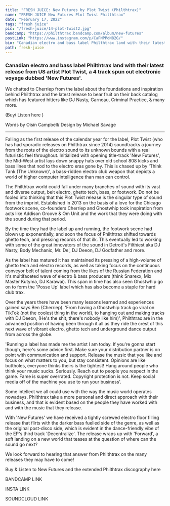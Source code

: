 ---
title: "FRESH JUICE: New Futures by Plot Twist (Philthtrax)"
name: "FRESH JUICE New Futures Plot Twist Philthtrax"
date: "February 17, 2022"
tags: "fresh juice"
pic: "/fresh-juice/14-plot-twist2.jpg"
bandcamp: "https://philthtrax.bandcamp.com/album/new-futures"
postLink: "https://www.instagram.com/p/CaFNPPdN82G/"
bio: "Canadian electro and bass label Philthtrax land with their latest release from US artist Plot Twist, a 4 track spun out electronic voyage dubbed ‘New Futures'"
path: fresh-juice
---

### Canadian electro and bass label Philthtrax land with their latest release from US artist Plot Twist, a 4 track spun out electronic voyage dubbed 'New Futures'.

We chatted to Cherriep from the label about the foundations and inspiration behind Philthtrax and the latest release to bear fruit on their back catalog which has featured hitters like DJ Nasty, Garneau, Criminal Practice, & many more.

(Buy/ Listen here <HoverLink url="philthtrax.bandcamp.com/album/new-futures" external inline />)

<Picture src="/fresh-juice/14-plot-twist.jpg" alt="plot twist album art" size={1200} />

<p className="smallText">Words by Oisín Campbell/ Design by Michael Savage</p>

<hr />

Falling as the first release of the calendar year for the label, Plot Twist (who has had sporadic releases on Philthtrax since 2014) soundtracks a journey from the roots of the electro sound to its unknown bounds with a real futuristic feel throughout. Initialized with opening title-track 'New Futures', the Mid-West artist lays down snappy hats over old school 808 kicks and bass lines that nod to the electro eras gone by.
This is chased up by 'Think Tank (The Unknown)', a bass-ridden electro club weapon that depicts a world of higher computer intelligence than man can control.

The Philthtrax world could fall under many branches of sound with its vast and diverse output, beit electro, ghetto tech, bass, or footwork. Do not be fooled into thinking that this Plot Twist release is the singular type of sound from the imprint. Established in 2013 on the basis of a love for the Chicago footwork scene, co-founders Cherriep and Ghostwhip took inspiration from acts like Addison Groove & Om Unit and the work that they were doing with the sound during that period.

By the time they had the label up and running, the footwork scene had blown up exponentially, and soon the focus of Philthtrax shifted towards ghetto tech, and pressing records of that ilk. This eventually led to working with some of the great innovators of the sound in Detroit's Filthiest aka DJ Nasty, Body Mechanic, Mr. De', DJ Deeon, DJ Godfather and more.

<Picture src="/fresh-juice/14-philthtrax.jpg" alt="philthtrax cover art" size={1200} />

As the label has matured it has maintained its pressing of a high-volume of ghetto tech and electro records, as well as taking focus on the continuous conveyor belt of talent coming from the likes of the Russian Federation and it's multifaceted wave of electro & bass producers (think Snarexx, Mix Master Kutyma, DJ Karawai). This span in time has also seen Ghostwhip go on to form the 'Posse Up' label which has also become a staple for hard club trax.

Over the years there have been many lessons learned and experiences gained says Ben (Cherriep).
'From having a Ghostwhip track go viral on TikTok (not the coolest thing in the world), to hanging out and making tracks with DJ Deeon, (He's the shit, there's nobody like him)', Philthtrax are in the advanced position of having been through it all as they ride the crest of this next wave of vibrant electro, ghetto tech and underground dance output from across the globe.

'Running a label has made me the artist I am today. If you're gonna start though, here's some advice first. Make sure your distribution partner is on point with communication and support. Release the music that you like and focus on what matters to you, but stay consistent. Opinions are like buttholes, everyone thinks theirs is the tightest!
Hang around people who think your music sucks. Seriously.
Reach out to people you respect in the game.
Fame is super overrated. Copyright protection is not.
Keep social media off of the machine you use to run your business'.

Some intellect we all could use with the way the music world operates nowadays. Philthtrax take a more personal and direct approach with their business, and that is evident based on the people they have worked with and with the music that they release.

With 'New Futures' we have received a tightly screwed electro floor filling release that flirts with the darker bass fuelled side of the genre, as well as the original post-disco side, which is evident in the dance-friendly vibe of the EP's third track 'Decentralize'.
The release wraps up with 'Forward', a soft landing on a new world that teases at the question of where can the sound go next?

We look forward to hearing that answer from Philthtrax on the many releases they may have to come!

Buy & Listen to New Futures and the extended Philthtrax discography here <HoverLink url="philthtrax.bandcamp.com/music" external inline />

BANDCAMP LINK

<HoverLink url="bit.ly/3IzULAL" external inline />

INSTA LINK

<HoverLink url="bit.ly/353kp2d" external inline />

SOUNDCLOUD LINK

<HoverLink url="bit.ly/3JCLIzH" external inline />

